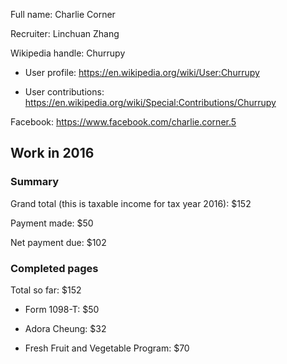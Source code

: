 Full name: Charlie Corner

Recruiter: Linchuan Zhang

Wikipedia handle: Churrupy

* User profile: https://en.wikipedia.org/wiki/User:Churrupy

* User contributions: https://en.wikipedia.org/wiki/Special:Contributions/Churrupy

Facebook: https://www.facebook.com/charlie.corner.5

== Work in 2016 ==

=== Summary ===

Grand total (this is taxable income for tax year 2016): $152

Payment made: $50

Net payment due: $102

=== Completed pages ===

Total so far: $152

* Form 1098-T: $50

* Adora Cheung: $32

* Fresh Fruit and Vegetable Program: $70
